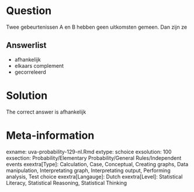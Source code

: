 Question
========

Twee gebeurtenissen A en B hebben geen uitkomsten gemeen. Dan zijn ze 

Answerlist
----------
* afhankelijk
* elkaars complement
* gecorreleerd

Solution
========

The correct answer is  afhankelijk 

Meta-information
================
exname: uva-probability-129-nl.Rmd 
extype: schoice 
exsolution: 100 
exsection: Probability/Elementary Probability/General Rules/Independent events
exextra[Type]: Calculation, Case, Conceptual, Creating graphs, Data manipulation, Interpretating graph, Interpretating output, Performing analysis, Test choice 
exextra[Langauge]: Dutch 
exextra[Level]: Statistical Literacy, Statistical Reasoning, Statistical Thinking 
